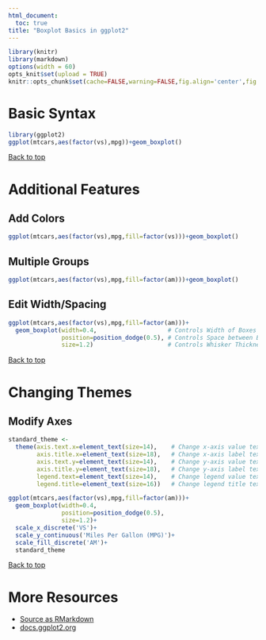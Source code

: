 ```yaml
---
html_document:
  toc: true
title: "Boxplot Basics in ggplot2"
---
```


```r
library(knitr)
library(markdown)
options(width = 60)
opts_knit$set(upload = TRUE)
knitr::opts_chunk$set(cache=FALSE,warning=FALSE,fig.align='center',fig.width=8,fig.height=6,comment='')
```

# Basic Syntax

```r
library(ggplot2)
ggplot(mtcars,aes(factor(vs),mpg))+geom_boxplot()
```

<a href="#top">Back to top</a>

# Additional Features

## Add Colors

```r
ggplot(mtcars,aes(factor(vs),mpg,fill=factor(vs)))+geom_boxplot()
```

## Multiple Groups

```r
ggplot(mtcars,aes(factor(vs),mpg,fill=factor(am)))+geom_boxplot()
```

## Edit Width/Spacing

```r
ggplot(mtcars,aes(factor(vs),mpg,fill=factor(am)))+
  geom_boxplot(width=0.4,                    # Controls Width of Boxes
               position=position_dodge(0.5), # Controls Space between Boxes
               size=1.2)                     # Controls Whisker Thickness
```

<a href="#top">Back to top</a>
 
# Changing Themes

## Modify Axes

```r
standard_theme <- 
  theme(axis.text.x=element_text(size=14),    # Change x-axis value text-size
        axis.title.x=element_text(size=18),   # Change x-axis label text-size
        axis.text.y=element_text(size=14),    # Change y-axis value text-size
        axis.title.y=element_text(size=18),   # Change y-axis label text-size
        legend.text=element_text(size=14),    # Change legend value text-size
        legend.title=element_text(size=16))   # Change legend title text-size

ggplot(mtcars,aes(factor(vs),mpg,fill=factor(am)))+
  geom_boxplot(width=0.4,                    
               position=position_dodge(0.5), 
               size=1.2)+
  scale_x_discrete('VS')+
  scale_y_continuous('Miles Per Gallon (MPG)')+
  scale_fill_discrete('AM')+
  standard_theme
```

<a href="#top">Back to top</a>

# More Resources
- [Source as RMarkdown]((https://github.com/rweyant/bertplot/blob/master/R/tutorials/ggplot-boxplot/ggplot-boxplot.Rmd))
- [docs.ggplot2.org](http://docs.ggplot2.org/0.9.3/geom_boxplot.html)
